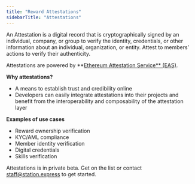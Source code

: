 ```yaml
---
title: "Reward Attestations"
sidebarTitle: "Attestations"
---
```


An Attestation is a digital record that is cryptographically signed by an individual, company, or group to verify the identity, credentials, or other information about an individual, organization, or entity. Attest to members’ actions to verify their authenticity. 

Attestations are powered by **[Ethereum Attestation Service** (EAS)](https://attest.sh/).

**Why attestations?**

- A means to establish trust and credibility online
- Developers can easily integrate attestations into their projects and benefit from the interoperability and composability of the attestation layer

**Examples of use cases**

- Reward ownership verification
- KYC/AML compliance
- Member identity verification
- Digital credentials
- Skills verification

Attestations is in private beta. Get on the list or contact staff@station.express to get started.